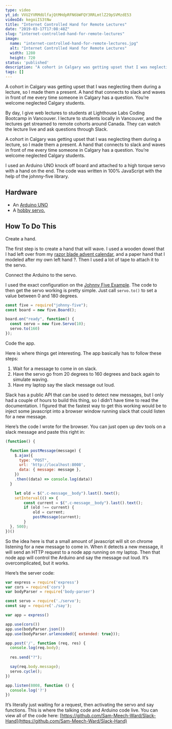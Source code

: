 ```yaml
---
type: video
yt_id: VVU2YVRMdUlfajQtMHdpRFN6bWFQY3RRLmtlZ29pSVMzdE53
videoId: kegoiIS3tNw
title: "Internet Controlled Hand for Remote Lectures"
date: "2019-03-17T17:08:48Z"
slug: "internet-controlled-hand-for-remote-lectures"
image: 
  name: "internet-controlled-hand-for-remote-lectures.jpg"
  alt: "Internet Controlled Hand for Remote Lectures"
  width: 1280
  height: 720
status: 'published'
description: "A cohort in Calgary was getting upset that I was neglecting them during a lecture, so I made them a present. A hand that connects to slack and waves in front of me every time someone in Calgary has a question. You’re welcome neglected Calgary students."
tags: []
---
```


A cohort in Calgary was getting upset that I was neglecting them during a lecture, so I made them a present. A hand that connects to slack and waves in front of me every time someone in Calgary has a question. You’re welcome neglected Calgary students.

By day, I give web lectures to students at Lighthouse Labs Coding Bootcamp in Vancouver. I lecture to students locally in Vancouver, and the lectures get streamed to remote cohorts around Canada. They can watch the lecture live and ask questions through Slack.

A cohort in Calgary was getting upset that I was neglecting them during a lecture, so I made them a present. A hand that connects to slack and waves in front of me every time someone in Calgary has a question. You’re welcome neglected Calgary students.

I used an Arduino UNO knock off board and attached to a high torque servo with a hand on the end. The code was written in 100% JavaScript with the help of the johnny-five library.

## Hardware

*   An [Arduino UNO](https://amzn.to/2LGDifI)
*   A [hobby servo.](https://amzn.to/2LJdOhT)

## How To Do This

Create a hand.

The first step is to create a hand that will wave. I used a wooden dowel that I had left over from my [razor blade advent calendar](/razor-blade-advent-calender/), and a paper hand that I modeled after my own left hand ?. Then I used a lot of tape to attach it to the servo.

Connect the Arduino to the servo.

I used the exact configuration on the [Johnny Five Example](http://johnny-five.io/examples/servo/). The code to then get the servo working is pretty simple. Just call `servo.to()` to set a value between 0 and 180 degrees.

```js
const five = require("johnny-five");
const board = new five.Board();

board.on("ready", function() {
  const servo = new five.Servo(10);
  servo.to(160)
});

```

Code the app.

Here is where things get interesting. The app basically has to follow these steps:

1.  Wait for a message to come in on slack.
2.  Have the servo go from 20 degrees to 160 degrees and back again to simulate waving.
3.  Have my laptop say the slack message out loud.

Slack has a public API that can be used to detect new messages, but I only had a couple of hours to build this thing, so I didn’t have time to read the documentation. I figured that the fastest way to get this working would be to inject some javascript into a browser window running slack that could listen for a new message.

Here’s the code I wrote for the browser. You can just open up dev tools on a slack message and paste this right in:

```js
(function() {

  function postMessage(message) {
    $.ajax({
      type: "POST",
      url: 'http://localhost:8008',
      data: { message: message },
    })
    .then((data) => console.log(data))
  }

    let old = $(".c-message__body").last().text();
    setInterval(() => {
        const current = $(".c-message__body").last().text();
        if (old !== current) {
            old = current;
            postMessage(current);
		}
  }, 500);
})()
```

So the idea here is that a small amount of javascript will sit on chrome listening for a new message to come in. When it detects a new message, it will send an HTTP request to a node app running on my laptop. Then that node app will control the Arduino and say the message out loud. It’s overcomplicated, but it works.

Here’s the server code:

```js
var express = require('express')
var cors = require('cors')
var bodyParser = require('body-parser')

const servo = require('./servo');
const say = require('./say');

var app = express()

app.use(cors())
app.use(bodyParser.json())
app.use(bodyParser.urlencoded({ extended: true}));

app.post('/', function (req, res) {
  console.log(req.body);
  
  res.send("?");

  say(req.body.message);
  servo.cycle();
})

app.listen(8008, function () {
  console.log('?')
})
```

It’s literally just waiting for a request, then activating the servo and say functions. This is where the talking code and Arduino code live. You can view all of the code here: [https://github.com/Sam-Meech-Ward/Slack-Hand](https://github.com/Sam-Meech-Ward/Slack-Hand)